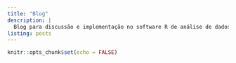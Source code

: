 ```yaml
---
title: "Blog"
description: |
  Blog para discussão e implementação no software R de análise de dados aplicada à auditoria.
listing: posts
---
```


```r
knitr::opts_chunk$set(echo = FALSE)
```

